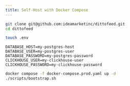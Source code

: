 ```yaml
---
title: Self-Host with Docker Compose
---
```


```bash
git clone git@github.com:ideamarketinc/dittofeed.git
cd dittofeed
```

```bash
touch .env
```

```properties .env
DATABASE_HOST=my-postgres-host
DATABASE_USER=my-postgres-user
DATABASE_PASSWORD=my-postgres-password
CLICKHOUSE_USER=my-clickhouse-user
CLICKHOUSE_PASSWORD=my-clickhouse-password
```

```bash
docker compose -f docker-compose.prod.yaml up -d
./scripts/bootstrap.sh
```

